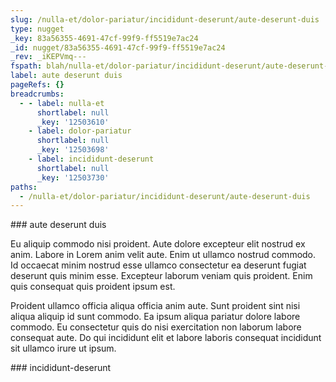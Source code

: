 ```yaml
---
slug: /nulla-et/dolor-pariatur/incididunt-deserunt/aute-deserunt-duis
type: nugget
_key: 83a56355-4691-47cf-99f9-ff5519e7ac24
_id: nugget/83a56355-4691-47cf-99f9-ff5519e7ac24
_rev: _iKEPVmq---
fspath: blah/nulla-et/dolor-pariatur/incididunt-deserunt/aute-deserunt-duis.md
label: aute deserunt duis
pageRefs: {}
breadcrumbs:
  - - label: nulla-et
      shortlabel: null
      _key: '12503610'
    - label: dolor-pariatur
      shortlabel: null
      _key: '12503698'
    - label: incididunt-deserunt
      shortlabel: null
      _key: '12503730'
paths:
  - /nulla-et/dolor-pariatur/incididunt-deserunt/aute-deserunt-duis
---
```


<NuggetArea>
<Nugget slug="/nulla-et/dolor-pariatur/incididunt-deserunt/aute-deserunt-duis" type="nugget" _key="83a56355-4691-47cf-99f9-ff5519e7ac24" _id="nugget/83a56355-4691-47cf-99f9-ff5519e7ac24" _rev="_iKEPVmq---" fspath="blah/nulla-et/dolor-pariatur/incididunt-deserunt/aute-deserunt-duis.md" label="aute deserunt duis" paths="/nulla-et/dolor-pariatur/incididunt-deserunt/aute-deserunt-duis">
<NuggetBody>
### aute deserunt duis

Eu aliquip commodo nisi proident. Aute dolore excepteur elit nostrud ex anim. Labore in Lorem anim velit aute. Enim ut ullamco nostrud commodo. Id occaecat minim nostrud esse ullamco consectetur ea deserunt fugiat deserunt quis minim esse. Excepteur laborum veniam quis proident. Enim quis consequat quis proident ipsum est.

Proident ullamco officia aliqua officia anim aute. Sunt proident sint nisi aliqua aliquip id sunt commodo. Ea ipsum aliqua pariatur dolore labore commodo. Eu consectetur quis do nisi exercitation non laborum labore consequat aute. Do qui incididunt elit et labore laboris consequat incididunt sit ullamco irure ut ipsum.

</NuggetBody>
<Breadcrumbs>
<Crumbs>
<Crumb _key="12503610" label="nulla-et" /><Crumb _key="12503698" label="dolor-pariatur" /><Crumb _key="12503730" label="incididunt-deserunt" />
</Crumbs>
</Breadcrumbs>
</Nugget>

<NuggetsInbound>
</NuggetsInbound>
<NuggetsOutbound>
</NuggetsOutbound>
</NuggetArea>
<PassagesInbound>
<Passage direction="inbound" type="passage" _key="12503730" _id="passage/12503730" _rev="_iKEPVmm--A" label="incididunt-deserunt" passage="incididunt-deserunt" fspath="blah/nulla-et/dolor-pariatur/incididunt-deserunt" paths="/nulla-et/dolor-pariatur/incididunt-deserunt" slug="/nulla-et/dolor-pariatur/incididunt-deserunt">
<NuggetBody>
### incididunt-deserunt

</NuggetBody>
<Breadcrumbs>
<Crumbs>
<Crumb _key="12503610" label="nulla-et" /><Crumb _key="12503698" label="dolor-pariatur" />
</Crumbs>
</Breadcrumbs>
</Passage>

</PassagesInbound>
<PassagesOutbound>
</PassagesOutbound>